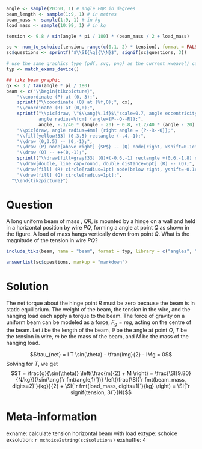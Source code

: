 ```r
angle <- sample(20:60, 1) # angle PQR in degrees
beam_length <- sample(1:9, 1) # in metres
beam_mass <- sample(1:9, 1) # in kg
load_mass <- sample(10:99, 1) # in kg

tension <- 9.8 / sin(angle * pi / 180) * (beam_mass / 2 + load_mass)

sc <- num_to_schoice(tension, range(c(0.1, 2) * tension), format = FALSE)
sc$questions <- sprintf("$\\SI{%g}{\\N}$", signif(sc$questions, 3))

# use the same graphics type (pdf, svg, png) as the current xweave() call
typ <- match_exams_device()

## tikz beam graphic
qx <- 3 / tan(angle * pi / 180)
beam <- c("\\begin{tikzpicture}",
    "\\coordinate (P) at (0, 3);",
    sprintf("\\coordinate (Q) at (%f,0);", qx),
    "\\coordinate (R) at (0,0);",
    sprintf("\\pic[draw, \"$\\ang{%.1f}$\"scale=0.7, angle eccentricity = %f, 
            angle radius=%fcm] {angle={P--Q--R}};", 
            angle, -.1/40 * (angle - 20) + 0.8, -1.2/40 * (angle - 20) + 2.2),
    "\\pic[draw, angle radius=4mm] {right angle = {P--R--Q}};",
    "\\fill[yellow!33] (0,3.5) rectangle (-.4,-1);",
    "\\draw (0,3.5) -- (0,-1);",
    "\\draw (P) node[above right] {$P$} -- (Q) node[right, xshift=0.1cm] {$Q$};",
    "\\draw (Q) -- ++(0,-1);",
    sprintf("\\draw[fill=gray!33] (Q)+(-0.6,-1) rectangle +(0.6,-1.8) node[midway, scale=0.8] {$\\SI{%.1f}{\\kg}$};", load_mass),
    "\\draw[double, line cap=round, double distance=6pt] (R) -- (Q);",
    "\\draw[fill] (R) circle[radius=1pt] node[below right, yshift=-0.1cm] {$R$};",
    "\\draw[fill] (Q) circle[radius=1pt];",
  "\\end{tikzpicture}")
```

Question
========
A \SI{`r fmt(beam_length, 1)`}{m} long uniform beam of mass \SI{`r fmt(beam_mass, 2)`}{kg}, $QR$, is mounted by a hinge on a wall and held in a horizontal position by wire $PQ$, forming a \ang{`r fmt(angle, 1)`} angle at point $Q$ as shown in the figure. A load of mass \SI{`r fmt(load_mass, 1)`}{kg} hangs vertically down from point $Q$. What is the magnitude of the tension in wire $PQ$?

```r
include_tikz(beam, name = "beam", format = typ, library = c("angles", "quotes"), packages="siunitx")
```

```r
answerlist(sc$questions, markup = "markdown")
```


Solution
========
The net torque about the hinge point $R$ must be zero because the beam is in static equilibrium. The weight of the beam, the tension in the wire, and the hanging load each apply a torque to the beam. The force of gravity on a uniform beam can be modeled as a force, $F_g = mg$, acting on the centre of the beam. Let $l$ be the length of the beam, $\theta$ be the angle at point $Q$, $T$ be the tension in wire, $m$ be the mass of the beam, and $M$ be the mass of the hanging load.

$$\tau_{net} = l T \sin(\theta) - \frac{lmg}{2} - lMg = 0$$
Solving for $T$, we get
$$T = \frac{g}{\sin(\theta)} \left(\frac{m}{2} + M \right) = \frac{\SI{9.80}{N/kg}}{\sin(\ang{`r fmt(angle,1)`})} \left(\frac{\SI{`r fmt(beam_mass, digits=2)`}{kg}}{2} + \SI{`r fmt(load_mass, digits=1)`}{kg} \right) = \SI{`r signif(tension, 3)`}{N}$$


Meta-information
================
exname: calculate tension horizontal beam with load
extype: schoice
exsolution: `r mchoice2string(sc$solutions)`
exshuffle: 4
